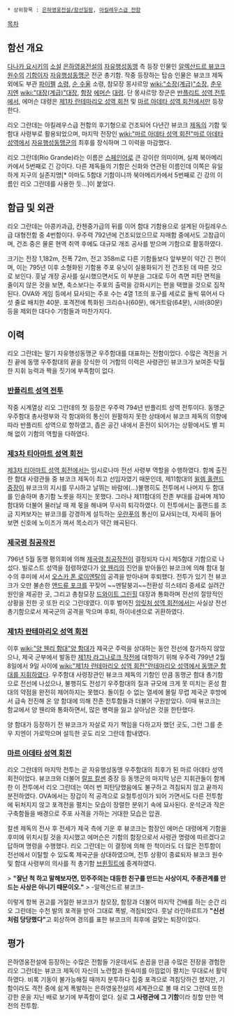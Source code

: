  * 상위항목 : [[은하영웅전설/함선일람]], [[아킬레우스급 전함]]

[[목차]]
== 함선 개요 ==
[[다나카 요시키]]의 [[소설]] [[은하영웅전설]]의 [[자유행성동맹]] 측 등장 인물인 [[알렉산드르 뷰코크]] [[원수]]의 [[기함]]이자 [[자유행성동맹군]] 전군 총기함. 작중 등장하는 탑승 인물은 뷰코크 제독 외에도 부관 [[파이펠]] [[소령]], [[순 수울]] 소령, 참모장 몽샤르망 [[wiki:"소장(계급)"소장]], [[춘우 지엔]] [[wiki:"대장(계급)"대장]], [[함장]] [[에머슨]] [[대령]]. 단 몽샤르망 장군은 [[반플리트 성역 전투]]에서, 에머슨 대령은 [[제1차 란테마리오 성역 회전]] 및 [[마르 아데타 성역 회전]]에서만 등장한다.

리오 그란데는 아킬레우스급 전함의 후기형으로 건조되어 다년간 뷰코크 [[제독]]의 기함 및 함대 사령부로 활용되었으며, 마지막 전장인 [[wiki:"마르 아데타 성역 회전"마르 아데타 성역]]에서 [[자유행성동맹군]]의 최후를 장식하며 그 이력을 마감했다.

리오 그란데(Rio Grande)라는 이름은 [[스페인어]]로 큰 강이란 의미이며, 실제 북아메리카에서 5번째로 긴 강이다. 다른 제독들의 기함은 신화와 연관된 이름인데 이쪽은 유일하게 지구의 실존지명[* 아마도 5함대 기함이니까 북아메리카에서 5번째로 긴 강의 이름인 리오 그란데를 사용한 듯...]이 붙었다.

== 함급 및 외관 ==
리오 그란데는 아콩카과급, 칸첸중가급의 뒤를 이어 함대 기함용으로 설계된 아킬레우스급 대형전함 중 4번함이다. 우주력 792년에 건조되었으므로 자매함 중에서도 고참급이며, 건조 중은 물론 현역 취역 후에도 대규모 개조 공사를 받으며 기함으로 활동하였다.

크기는 전장 1,182m, 전폭 72m, 전고 358m로 다른 기함들보다 앞부분이 약간 긴 편이며, 이는 795년 이후 소형화된 기함용 주포 유닛이 실용화되기 전 건조된 데 따른 것으로 보인다. 훗날 개장 공사를 실시했으면서도 이 부분을 그대로 두어 측면 피탄 면적을 줄이지 않은 것을 보면, 축소보다는 주포의 출력을 강화시키는 편을 택했을 것으로 짐작된다. OVA와 게임 등에서 묘사되는 주포 수는 4열 1조의 포구를 세로로 둘씩 묶어서 다섯 줄로 배치한 40문. 포격전에 특화된 크리슈나(60문), 애거트람(64문), 시바(80문) 등을 제외한 대다수 기함들과 마찬가지다.

== 이력 ==
리오 그란데는 말기 자유행성동맹군 우주함대를 대표하는 전함이었다. 수많은 격전을 거친 끝에 동맹 우주함대의 끝을 장식한 이 거함의 이력은 사령관인 뷰코크가 보여준 탁월한 지휘 능력과 짝을 짓기에 부족함이 없다.

=== [[반플리트 성역 전투]] ===
작중 시계열상 리오 그란데의 첫 등장은 우주력 794년 반플리트 성역 전투이다. 동맹군 우주함대 총사령부와 각 함대와의 통신이 원활하지 못한 상태에서 뷰코크 제독의 의향에 따라 반플리트 성역으로 향하였고, 좁은 공간 내에서 혼전이 되어가는 상황에서도 별 피해 없이 기함의 역할을 다하였다.

=== [[제3차 티아마트 성역 회전]] ===
[[제3차 티아마트 성역 회전]]에서는 임시로나마 전선 사령부 역할을 수행하였다. 함께 출진한 함대 사령관들 중 뷰코크 제독이 최고 선임자였기 때문인데, 제11함대의 [[윌렘 홀랜드]] [[중장]]이 뷰코크의 지시를 무시하고 날뛰는 바람에(…)불행히도 전투에서 나머지 두 함대를 인솔하며 총기함 노릇을 하지는 못했다. 그러나 제11함대의 잔존 부대를 감싸며 제10함대와 더불어 물러날 때 제 몫을 해내며 무사히 퇴각하였다. 이 전투에서는 홀랜드를 조금 지켜보자는 뷰코크를 강경하게 설득하는 [[우란푸]]의 통신이 묘사되는데, 자세히 들어 보면 신호에 노이즈가 껴서 목소리가 약간 왜곡된다.

=== [[제국령 침공작전]] ===
796년 5월 동맹 평의회에 의해 [[제국령 침공작전]]이 결정되자 다시 제5함대 기함으로 나섰다. 빌로스트 성역을 점령하였다가 [[양 웬리]]의 진언을 받아들인 뷰코크에 의해 함대 철수의 후미에 서서 [[오스카 폰 로이엔탈]]의 공격을 받아내며 후퇴했다. 전투가 있기 전 뷰코크가 오만 불손한 [[앤드류 포크]]를 꾸짖어 ~~멘탈붕괴~~전환성 히스테리 증세로 실려간 원인을 제공한 곳, 그리고 총참모장 [[드와이트 그린힐]] 대장과 통화하며 전선의 절망적인 상황을 전한 곳 또한 리오 그란데였다. 이후 벌어진 [[암릿처 성역 회전]]에서는 사실상 전선 총기함으로서 제국군의 공격을 막으며 후퇴, 하이네센으로 귀환하였다.

=== [[제1차 란테마리오 성역 회전]] ===
이후 [[wiki:"양 웬리 함대"양 함대]]가 제국군 주력을 상대하는 동안 전선에 참가하지 않았으나, 제국 군부에서 발동한 [[제1차 라그나로크 작전]]에 대항하기 위해 우주력 799년 2월 8일에서 9일 사이에 [[wiki:"제1차 란테마리오 성역 회전"란테마리오 성역에서 동맹군 함대를 지휘하였다]]. 우주함대 사령장관인 뷰코크 제독의 기함인 만큼 동맹군 함대 총기함으로 전선에 나섰으나, 불행히도 전성기 우주함대의 질과 규모에 크게 못 미치는 혼성 함대의 약점을 완전히 제어하지는 못했다. 돌이킬 수 없는 열세에 몰릴 무렵 제국군 후방에서 급속 전진해 온 양 함대에 의해 잔존 전투함들과 더불어 구원받았다. 이때 뷰코크는 함교에서 양 웬리와 통화하면서, 많은 병력을 잃고 살아남은 것을 한탄했다.

양 함대가 등장하기 전 뷰코크가 자살로 자기 책임을 다하고자 했던 곳도, 그런 그를 춘우 지엔이 가로막으며 설득한 곳도 리오 그란데 함내였다.

=== [[마르 아데타 성역 회전]] ===
리오 그란데의 마지막 전투는 곧 자유행성동맹 우주함대의 최후가 된 마르 아데타 성역 회전이었다. 뷰코크와 더불어 [[랄프 칼센]] 중장 등 동맹군의 마지막 남은 지휘관들이 함께한 이 전투에서 리오 그란데는 여러 번 피탄당했음에도 불구하고 격침되지 않고 끝까지 분전하였다. OVA에서는 장갑이 적 공격으로 요철투성이가 되어 가면서도 다른 전투함에 뒤처지지 않고 포격전을 펼치는 모습이 장렬한 분위기 속에 묘사된다. 운석군과 작은 구축함들을 배경으로 주포 사격을 가하는 거대한 모습은 압권.

칼센 제독의 전사 후 전세가 제국 측에 기운 후 뷰코크는 함장인 에머슨 대령에게 기함을 후미에 위치시킬 것을 지시했고 에머슨은 기함의 함장으로서 사령관 명령에 따르겠다고 답하며 명령을 수행했다. 리오 그란데는 이 결정에 의해 한 척이라도 더 많은 전투함이 전선에서 이탈할 수 있도록 제국군을 상대하였으며, 전투 상황이 종료되자 뷰코크 원수 및 함대 사령부의 의사를 적 총기함 [[브륀힐트]]에 중계하였다.

> '''"잘난 척 하고 말해보자면, 민주주의는 대등한 친구를 만드는 사상이지, 주종관계를 만드는 사상은 아니기 때문이오."'''
> -알렉산드르 뷰코크-

이렇게 항복 권고를 거절한 뷰코크가 참모장, 함장과 더불어 마지막 건배를 하는 순간 리오 그란데는 수천 발의 포격을 받아 그대로 폭발, 격침되었다. 훗날 라인하르트가 '''"신선처럼 당당했다"'''고 회상하며 경의를 표한 뷰코크의 최후에 걸맞는 퇴장이었다.

== 평가 ==
은하영웅전설에 등장하는 수많은 전함들 가운데서도 손꼽을 만큼 수많은 전장을 경험한 리오 그란데는 뷰코크 제독이 자신의 노련함과 원숙미를 아낌없이 펼치는 무대로서 활약하였다. 비록 기동이 불가능해질 때까지 분투하다 집중 포격으로 격침당하긴 했지만, 기함이라도 격전 중에 쉽게 폭발하는 은하영웅전설의 세계관으로 볼 때 리오 그란데 또한 강한 운을 지닌 배로 보기에 부족함이 없다. 실로 '''그 사령관에 그 기함'''이라 칭할 만한 역전의 전투함.
